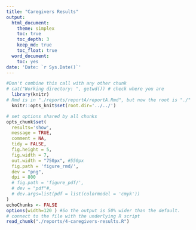 ```yaml
---
title: "Caregivers Results"
output:
  html_document:
    theme: simplex
    toc: true
    toc_depth: 3
    keep_md: true
    toc_float: true
  word_document:
    toc: yes
date: 'Date: `r Sys.Date()`'
---
```

<!-- These two chunks should be added in the beginning of every .Rmd that you want to source an .R script -->
<!--  The 1st mandatory chunck  -->
<!--  Set the working directory to the repository's base directory -->
```r
#Don't combine this call with any other chunk 
# cat("Working directory: ", getwd()) # check where you are
  library(knitr)
# Rmd is in "./reports/reportA/reportA.Rmd", but now the root is "./"
  knitr::opts_knit$set(root.dir='../../') 
```


<!--  The 2nd mandatory chunck  -->
<!-- Set the report-wide options, and point to the external code file. -->
```r
# set options shared by all chunks
opts_chunk$set(
  results='show', 
  message = TRUE,
  comment = NA, 
  tidy = FALSE,
  fig.height = 5, 
  fig.width = 7, 
  out.width = "750px", #550px
  fig.path = 'figure_rmd/',     
  dev = "png",
  dpi = 800
  # fig.path = 'figure_pdf/',     
  # dev = "pdf"#,
  # dev.args=list(pdf = list(colormodel = 'cmyk'))
)
echoChunks <- FALSE
options(width=120 ) #So the output is 50% wider than the default.
# connect to the file with the underlying R script  
read_chunk("./reports/4-caregivers-results.R") 
```
